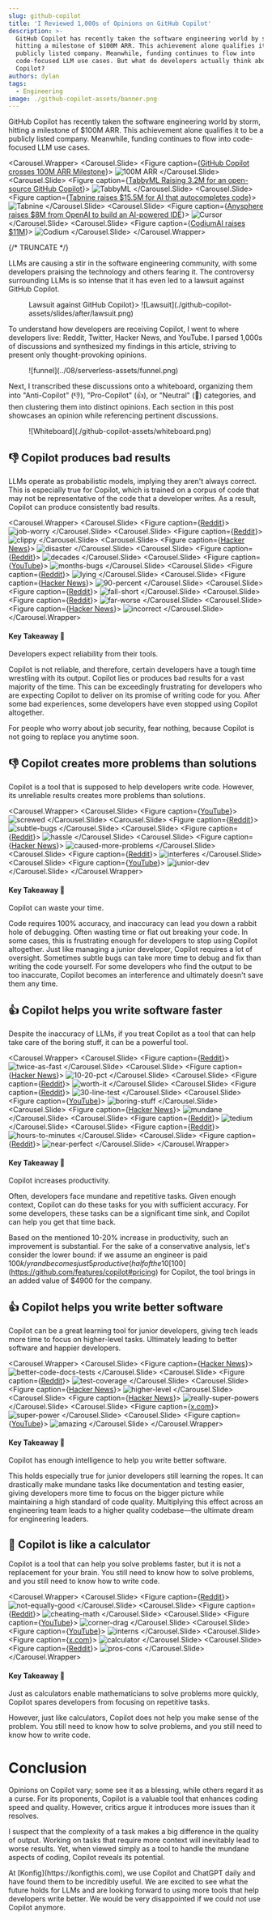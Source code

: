 ```yaml
---
slug: github-copilot
title: 'I Reviewed 1,000s of Opinions on GitHub Copilot'
description: >-
  GitHub Copilot has recently taken the software engineering world by storm,
  hitting a milestone of $100M ARR. This achievement alone qualifies it to be a
  publicly listed company. Meanwhile, funding continues to flow into
  code-focused LLM use cases. But what do developers actually think about GitHub
  Copilot?
authors: dylan
tags:
  - Engineering
image: ./github-copilot-assets/banner.png
---
```



<Head>
  <title>I Reviewed 1,000s of Opinions on GitHub Copilot</title>
  <meta property="og:title" content="I Reviewed 1,000s of Opinions on Github Copilot"/>
</Head>

GitHub Copilot has recently taken the software engineering world by storm,
hitting a milestone of $100M ARR. This achievement alone qualifies it to be a
publicly listed company. Meanwhile, funding continues to flow into code-focused
LLM use cases.

<Carousel.Wrapper>
  <Carousel.Slide>
      <Figure caption={<a href="https://twitter.com/swyx/status/1711792178031460618?s=46&t=3D8YW9UxdZo4eiYzLsOALw">GitHub Copilot crosses 100M ARR Milestone</a>}>
        ![100M ARR](./github-copilot-assets/slides/after/good-news/100m-arr.png)
      </Figure>
  </Carousel.Slide>
  <Carousel.Slide>
      <Figure caption={<a href="https://tabby.tabbyml.com/blog/2023/10/14/seed-round-release-0-3-0-RAG/">TabbyML Raising 3.2M for an open-source GitHub Copilot</a>}>
        ![TabbyML](./github-copilot-assets/slides/after/good-news/tabby.png)
      </Figure>
  </Carousel.Slide>
  <Carousel.Slide>
      <Figure caption={<a href="https://techcrunch.com/2022/06/15/tabnine-raises-15-5m-for-ai-that-autocompletes-code/?guccounter=1">Tabnine raises $15.5M for AI that autocompletes code</a>}>
        ![Tabnine](./github-copilot-assets/slides/after/good-news/tabnine.png)
      </Figure>
  </Carousel.Slide>
  <Carousel.Slide>
      <Figure caption={<a href="https://techcrunch.com/2023/10/11/anysphere-raises-8m-from-openai-to-build-an-ai-powered-ide/">Anysphere raises $8M from OpenAI to build an AI-powered IDE</a>}>
        ![Cursor](./github-copilot-assets/slides/after/good-news/cursor.png)
      </Figure>
  </Carousel.Slide>
  <Carousel.Slide>
      <Figure caption={<a href="https://www.codium.ai/blog/codiumai-powered-by-testgpt-accounces-beta-and-raised-11m/">CodiumAI raises $11M</a>}>
        ![Codium](./github-copilot-assets/slides/after/good-news/codium.png)
      </Figure>
  </Carousel.Slide>
</Carousel.Wrapper>

{/* TRUNCATE */}

LLMs are causing a stir in the software engineering community, with some
developers praising the technology and others fearing it. The controversy
surrounding LLMs is so intense that it has even led to a lawsuit against GitHub
Copilot.

<Figure caption={<a href="https://githubcopilotlitigation.com/">Lawsuit against GitHub Copilot</a>}>
  ![Lawsuit](./github-copilot-assets/slides/after/lawsuit.png)
</Figure>


To understand how developers are receiving Copilot, I went to where
developers live: Reddit, Twitter, Hacker News, and YouTube. I parsed 1,000s of
discussions and synthesized my findings in this article, striving to present
only thought-provoking opinions.

<Figure caption='Funnel for gathering through-provoking opinions'>
![funnel](../08/serverless-assets/funnel.png)
</Figure>

Next, I transcribed these discussions onto a whiteboard, organizing them into
"Anti-Copilot" (👎), "Pro-Copilot" (👍), or "Neutral" (🧐) categories, and then clustering them
into distinct opinions. Each section in this post showcases an opinion while
referencing pertinent discussions.

<Figure caption='Whiteboard of opinions'>
  ![Whiteboard](./github-copilot-assets/whiteboard.png)
</Figure>

## 👎 Copilot produces bad results

LLMs operate as probabilistic models, implying they aren't always correct. This
is especially true for Copilot, which is trained on a corpus of code that may
not be representative of the code that a developer writes. As a result, Copilot
can
produce consistently bad results.

<Carousel.Wrapper>
  <Carousel.Slide>
      <Figure caption={<a href="https://www.reddit.com/r/ProgrammerHumor/comments/15h0rpl/comment/julph3k/?utm_source=share&utm_medium=web2x&context=3">Reddit</a>}>
        ![job-worry](./github-copilot-assets/slides/after/bad-results/job-worry.png)
      </Figure>
  </Carousel.Slide>
  <Carousel.Slide>
      <Figure caption={<a href="https://www.reddit.com/r/programming/comments/vhnvlm/comment/id90t4a/?utm_source=share&utm_medium=web2x&context=3">Reddit</a>}>
        ![clippy](./github-copilot-assets/slides/after/bad-results/clippy.png)
      </Figure>
  </Carousel.Slide>
  <Carousel.Slide>
      <Figure caption={<a href="https://news.ycombinator.com/item?id=31827065">Hacker News</a>}>
        ![disaster](./github-copilot-assets/slides/after/bad-results/disaster.png)
      </Figure>
  </Carousel.Slide>
  <Carousel.Slide>
      <Figure caption={<a href="https://www.reddit.com/r/webdev/comments/xk8lal/comment/ipcgmex/?utm_source=share&utm_medium=web2x&context=3">Reddit</a>}>
        ![decades](./github-copilot-assets/slides/after/bad-results/decades.png)
      </Figure>
  </Carousel.Slide>
  <Carousel.Slide>
      <Figure caption={<a href="https://www.youtube.com/watch?v=RDd71IUIgpg&lc=UgwVzIvvMrJ4c_01xsd4AaABAg">YouTube</a>}>
        ![months-bugs](./github-copilot-assets/slides/after/bad-results/months-bugs.png)
      </Figure>
  </Carousel.Slide>
  <Carousel.Slide>
      <Figure caption={<a href="https://www.reddit.com/r/webdev/comments/14lylhu/comment/jpyu6gy/?utm_source=share&utm_medium=web2x&context=3">Reddit</a>}>
        ![lying](./github-copilot-assets/slides/after/bad-results/lying.png)
      </Figure>
  </Carousel.Slide>
  <Carousel.Slide>
      <Figure caption={<a href="https://news.ycombinator.com/item?id=31827656">Hacker News</a>}>
        ![90-percent](./github-copilot-assets/slides/after/bad-results/90-percent.png)
      </Figure>
  </Carousel.Slide>
  <Carousel.Slide>
      <Figure caption={<a href="https://www.reddit.com/r/webdev/comments/14lylhu/am_i_alone_in_just_not_getting_github_copilot/">Reddit</a>}>
        ![fall-short](./github-copilot-assets/slides/after/bad-results/fall-short.png)
      </Figure>
  </Carousel.Slide>
  <Carousel.Slide>
      <Figure caption={<a href="https://www.reddit.com/r/Unity3D/comments/16ww6rd/comment/k2z87ms/?utm_source=share&utm_medium=web2x&context=3">Reddit</a>}>
        ![far-worse](./github-copilot-assets/slides/after/bad-results/far-worse.png)
      </Figure>
  </Carousel.Slide>
  <Carousel.Slide>
      <Figure caption={<a href="https://news.ycombinator.com/item?id=31827556">Hacker News</a>}>
        ![incorrect](./github-copilot-assets/slides/after/bad-results/incorrect.png)
      </Figure>
  </Carousel.Slide>
</Carousel.Wrapper>

#### Key Takeaway 🔑

Developers expect reliability from their tools.

Copilot is not reliable, and therefore, certain developers have a tough time
wrestling with its output. Copilot lies or produces bad results for a vast
majority of the time. This can be exceedingly frustrating for developers who are
expecting Copilot to deliver on its promise of writing code for you. After some
bad experiences, some developers have even stopped using Copilot altogether.


For people who worry about job security, fear nothing, because Copilot is not
going to replace you anytime soon.


## 👎 Copilot creates more problems than solutions

Copilot is a tool that is supposed to help developers write code. However, its
unreliable results creates more problems than solutions.

<Carousel.Wrapper>
  <Carousel.Slide>
      <Figure caption={<a href="https://www.youtube.com/watch?v=RDd71IUIgpg&lc=UgwnC6wQIW_0R3jVRgJ4AaABAg">YouTube</a>}>
        ![screwed](./github-copilot-assets/slides/after/more-problems/screwed.png)
      </Figure>
  </Carousel.Slide>
  <Carousel.Slide>
      <Figure caption={<a href="https://www.reddit.com/r/webdev/comments/11hmsqp/comment/jav6ncb/?utm_source=share&utm_medium=web2x&context=3">Reddit</a>}>
        ![subtle-bugs](./github-copilot-assets/slides/after/more-problems/subtle-bugs.png)
      </Figure>
  </Carousel.Slide>
  <Carousel.Slide>
      <Figure caption={<a href="https://www.reddit.com/r/webdev/comments/xk8lal/comment/ipcgrah/?utm_source=share&utm_medium=web2x&context=3">Reddit</a>}>
        ![hassle](./github-copilot-assets/slides/after/more-problems/hassle.png)
      </Figure>
  </Carousel.Slide>
  <Carousel.Slide>
      <Figure caption={<a href="https://news.ycombinator.com/item?id=31828276">Hacker News</a>}>
        ![caused-more-problems](./github-copilot-assets/slides/after/more-problems/caused-more-problems.png)
      </Figure>
  </Carousel.Slide>
  <Carousel.Slide>
      <Figure caption={<a href="https://www.reddit.com/r/webdev/comments/zc726g/comment/iyw1u5a/?utm_source=share&utm_medium=web2x&context=3">Reddit</a>}>
        ![interferes](./github-copilot-assets/slides/after/more-problems/interferes.png)
      </Figure>
  </Carousel.Slide>
  <Carousel.Slide>
      <Figure caption={<a href="https://www.youtube.com/watch?v=RDd71IUIgpg&lc=UgwVzIvvMrJ4c_01xsd4AaABAg">YouTube</a>}>
        ![junior-dev](./github-copilot-assets/slides/after/more-problems/junior-dev.png)
      </Figure>
  </Carousel.Slide>
</Carousel.Wrapper>

#### Key Takeaway 🔑

Copilot can waste your time.

 Code requires 100% accuracy, and inaccuracy can lead you down a rabbit hole of
 debugging. Often wasting time or flat out breaking your code.  In some cases,
 this is frustrating enough for developers to stop using Copilot altogether.
 Just like managing a junior developer, Copilot requires a lot of oversight.
 Sometimes subtle bugs can take more time to debug and fix than writing the code
 yourself. For some developers who find the output to be too inaccurate, Copilot
 becomes an interference and ultimately doesn't save them any time.

## 👍 Copilot helps you write software faster

Despite the inaccuracy of LLMs, if you treat Copilot as a tool that can help
take care of the boring stuff, it can be a powerful tool.

<Carousel.Wrapper>
  <Carousel.Slide>
      <Figure caption={<a href="https://www.reddit.com/r/webdev/comments/zc726g/comment/iyv62x3/?utm_source=share&utm_medium=web2x&context=3">Reddit</a>}>
        ![twice-as-fast](./github-copilot-assets/slides/after/faster-software/twice-as-fast.png)
      </Figure>
  </Carousel.Slide>
  <Carousel.Slide>
      <Figure caption={<a href="https://news.ycombinator.com/item?id=31826614">Hacker News</a>}>
        ![10-20-pct](./github-copilot-assets/slides/after/faster-software/10-20-pct.png)
      </Figure>
  </Carousel.Slide>
  <Carousel.Slide>
      <Figure caption={<a href="https://www.reddit.com/r/webdev/comments/11hmsqp/comment/jau80h8/?utm_source=share&utm_medium=web2x&context=3">Reddit</a>}>
        ![worth-it](./github-copilot-assets/slides/after/faster-software/worth-it.png)
      </Figure>
  </Carousel.Slide>
  <Carousel.Slide>
      <Figure caption={<a href="https://www.reddit.com/r/webdev/comments/11hmsqp/comment/jaueocf/?utm_source=share&utm_medium=web2x&context=3">Reddit</a>}>
        ![30-line-test](./github-copilot-assets/slides/after/faster-software/30-line-test.png)
      </Figure>
  </Carousel.Slide>
  <Carousel.Slide>
      <Figure caption={<a href="https://www.youtube.com/watch?v=_KjSkGgaJ1k">YouTube</a>}>
        ![boring-stuff](./github-copilot-assets/slides/after/faster-software/boring-stuff.png)
      </Figure>
  </Carousel.Slide>
  <Carousel.Slide>
      <Figure caption={<a href="https://news.ycombinator.com/item?id=31826890">Hacker News</a>}>
        ![mundane](./github-copilot-assets/slides/after/faster-software/mundane.png)
      </Figure>
  </Carousel.Slide>
  <Carousel.Slide>
      <Figure caption={<a href="https://www.reddit.com/r/webdev/comments/14lylhu/comment/jpyu6pq/?utm_source=share&utm_medium=web2x&context=3">Reddit</a>}>
        ![tedium](./github-copilot-assets/slides/after/faster-software/tedium.png)
      </Figure>
  </Carousel.Slide>
  <Carousel.Slide>
      <Figure caption={<a href="https://www.reddit.com/r/webdev/comments/zc726g/comment/iyvlk2m/?utm_source=share&utm_medium=web2x&context=3">Reddit</a>}>
        ![hours-to-minutes](./github-copilot-assets/slides/after/faster-software/hours-to-minutes.png)
      </Figure>
  </Carousel.Slide>
  <Carousel.Slide>
      <Figure caption={<a href="https://www.reddit.com/r/webdev/comments/xk8lal/github_copilot_scares_me/">Reddit</a>}>
        ![near-perfect](./github-copilot-assets/slides/after/faster-software/near-perfect.png)
      </Figure>
  </Carousel.Slide>
</Carousel.Wrapper>

#### Key Takeaway 🔑

Copilot increases productivity.

Often, developers face mundane and repetitive tasks. Given enough context,
Copilot can do these tasks for you with sufficient accuracy. For some
developers, these tasks can be a significant time sink, and Copilot can help you
get that time back.

Based on the mentioned 10-20% increase in productivity, such an improvement is
substantial. For the sake of a conservative analysis, let's consider the lower
bound: if we assume an engineer is paid $100k/yr and becomes just 5% more
productive (half of the 10% reference), then with a yearly cost of
[$100](https://github.com/features/copilot#pricing) for Copilot, the tool brings
in an added value of $4900 for the company.

## 👍 Copilot helps you write better software

Copilot can be a great learning tool for junior developers, giving tech leads
more time to focus on higher-level tasks. Ultimately leading to better software
and happier developers.

<Carousel.Wrapper>
  <Carousel.Slide>
      <Figure caption={<a href="https://news.ycombinator.com/item?id=27676845">Hacker News</a>}>
        ![better-code-docs-tests](./github-copilot-assets/slides/after/better-software/better-code-docs-tests.png)
      </Figure>
  </Carousel.Slide>
  <Carousel.Slide>
      <Figure caption={<a href="https://www.reddit.com/r/webdev/comments/xk8lal/comment/ipcybk8/?utm_source=share&utm_medium=web2x&context=3">Reddit</a>}>
        ![test-coverage](./github-copilot-assets/slides/after/better-software/test-coverage.png)
      </Figure>
  </Carousel.Slide>
  <Carousel.Slide>
      <Figure caption={<a href="https://news.ycombinator.com/item?id=31830789">Hacker News</a>}>
        ![higher-level](./github-copilot-assets/slides/after/better-software/higher-level.png)
      </Figure>
  </Carousel.Slide>
  <Carousel.Slide>
      <Figure caption={<a href="https://news.ycombinator.com/item?id=31826524">Hacker News</a>}>
        ![really-super-powers](./github-copilot-assets/slides/after/better-software/really-super-powers.png)
      </Figure>
  </Carousel.Slide>
  <Carousel.Slide>
      <Figure caption={<a href="https://x.com/scoumbourdis/status/1532613467567423492?s=20">x.com</a>}>
        ![super-power](./github-copilot-assets/slides/after/better-software/super-power.png)
      </Figure>
  </Carousel.Slide>
  <Carousel.Slide>
      <Figure caption={<a href="https://www.youtube.com/watch?v=IavOJI5OV7g&lc=UgxLwkWPAAYQvBcak7J4AaABAg">YouTube</a>}>
        ![amazing](./github-copilot-assets/slides/after/better-software/amazing.png)
      </Figure>
  </Carousel.Slide>
</Carousel.Wrapper>

#### Key Takeaway 🔑

Copilot has enough intelligence to help you write better software.

This holds especially true for junior developers still learning the ropes.  It
can drastically make mundane tasks like documentation and testing easier, giving
developers more time to focus on the bigger picture while maintaining a high
standard of code quality. Multiplying this effect across an engineering team
leads to a higher quality codebase—the ultimate dream for engineering leaders.

## 🧐 Copilot is like a calculator

Copilot is a tool that can help you solve problems faster, but it is not a
replacement for your brain. You still need to know how to solve problems, and
you still need to know how to write code.

<Carousel.Wrapper>
  <Carousel.Slide>
      <Figure caption={<a href="https://www.reddit.com/r/webdev/comments/zc726g/comment/iyv3b6e/?utm_source=share&utm_medium=web2x&context=3">Reddit</a>}>
        ![not-equally-good](./github-copilot-assets/slides/after/calculator/not-equally-good.png)
      </Figure>
  </Carousel.Slide>
  <Carousel.Slide>
      <Figure caption={<a href="https://www.reddit.com/r/webdev/comments/xk8lal/comment/ipcrmg5/?utm_source=share&utm_medium=web2x&context=3">Reddit</a>}>
        ![cheating-math](./github-copilot-assets/slides/after/calculator/cheating-math.png)
      </Figure>
  </Carousel.Slide>
  <Carousel.Slide>
      <Figure caption={<a href="https://www.youtube.com/watch?v=RDd71IUIgpg&lc=Ugzyhhcfmliu0fZbngR4AaABAg">YouTube</a>}>
        ![corner-drag](./github-copilot-assets/slides/after/calculator/corner-drag.png)
      </Figure>
  </Carousel.Slide>
  <Carousel.Slide>
      <Figure caption={<a href="https://www.youtube.com/watch?v=RDd71IUIgpg&lc=UgzLBXWrgjrk9U-gdB14AaABAg">YouTube</a>}>
        ![interns](./github-copilot-assets/slides/after/calculator/interns.png)
      </Figure>
  </Carousel.Slide>
  <Carousel.Slide>
      <Figure caption={<a href="https://x.com/kelseyhightower/status/1412855977452490755?s=20">x.com</a>}>
        ![calculator](./github-copilot-assets/slides/after/calculator/calculator.png)
      </Figure>
  </Carousel.Slide>
  <Carousel.Slide>
      <Figure caption={<a href="https://www.reddit.com/r/programming/comments/156s33l/comment/jt1erb4/?utm_source=share&utm_medium=web2x&context=3">Reddit</a>}>
        ![pros-cons](./github-copilot-assets/slides/after/calculator/pros-cons.png)
      </Figure>
  </Carousel.Slide>
</Carousel.Wrapper>

#### Key Takeaway 🔑

Just as calculators enable mathematicians to solve problems more quickly,
Copilot spares developers from focusing on repetitive tasks.

However, just like calculators, Copilot does not help you make sense of the
problem. You still need to know how to solve problems, and you still need to
know how to write code.

# Conclusion

Opinions on Copilot vary; some see it as a blessing, while others regard it as a
curse. For its proponents, Copilot is a valuable tool that enhances coding speed
and quality. However, critics argue it introduces more issues than it resolves.

I suspect that the complexity of a task makes a big difference in the quality of
output. Working on tasks that require more context will inevitably lead to worse
results. Yet, when viewed simply as a tool to handle the mundane aspects of
coding, Copilot reveals its potential.

<Admonition type="info" title="Our opinion">
At [Konfig](https://konfigthis.com), we use Copilot and ChatGPT daily and have
found them to be incredibly useful. We are excited to see what the future holds
for LLMs and are looking forward to using more tools that help developers write
better. We would be very disappointed if we could not use Copilot anymore.
</Admonition>